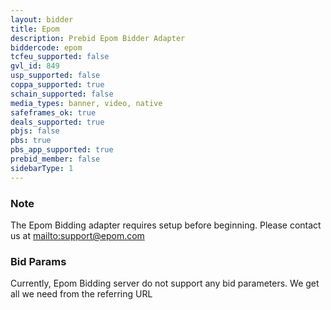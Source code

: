 ```yaml
---
layout: bidder
title: Epom
description: Prebid Epom Bidder Adapter
biddercode: epom
tcfeu_supported: false
gvl_id: 849
usp_supported: false
coppa_supported: true
schain_supported: false
media_types: banner, video, native
safeframes_ok: true
deals_supported: true
pbjs: false
pbs: true
pbs_app_supported: true
prebid_member: false
sidebarType: 1
---
```


### Note

The Epom Bidding adapter requires setup before beginning. Please contact us at [mailto:support@epom.com](support@epom.com)

### Bid Params

Currently, Epom Bidding server do not support any bid parameters. We get all we need from the referring URL
